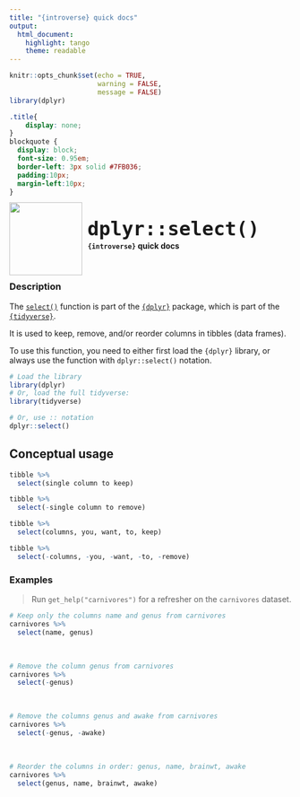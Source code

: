 ```yaml
---
title: "{introverse} quick docs"
output: 
  html_document:
    highlight: tango
    theme: readable
---
```



```r
knitr::opts_chunk$set(echo = TRUE, 
                      warning = FALSE, 
                      message = FALSE)
library(dplyr)
```

```css
.title{
    display: none;
}
blockquote {
  display: block;
  font-size: 0.95em;
  border-left: 3px solid #7FB036;
  padding:10px;
  margin-left:10px;
}
```

<div>
<br>
 <img src = "logo.png" style = "float:left;height:130px;margin-top:-20px;">
 <span style = "font-weight:bold;font-size:40px;"> 
  &nbsp;<code>dplyr::select()</code>
 </span>
 <br>
 <b>&nbsp;&nbsp;&nbsp;<code>{introverse}</code> quick docs</b>
</div>
<br>

### Description

The [`select()`](https://dplyr.tidyverse.org/reference/select.html) function is part of the [`{dplyr}`](https://dplyr.tidyverse.org/) package, which is part of the [`{tidyverse}`](https://www.tidyverse.org/).

It is used to keep, remove, and/or reorder columns in tibbles (data frames).


<!-- Add the following if the topic is a function that does NOT come with base R, and uncomment/fill in the subsequent multiline HTML comment: -->
To use this function, you need to either first load the `{dplyr}` library, or always use the function with `dplyr::select()` notation.

```r
# Load the library
library(dplyr)
# Or, load the full tidyverse:
library(tidyverse)

# Or, use :: notation
dplyr::select()
```


## Conceptual usage 

```r
tibble %>%
  select(single column to keep)

tibble %>%
  select(-single column to remove)

tibble %>% 
  select(columns, you, want, to, keep)

tibble %>% 
  select(-columns, -you, -want, -to, -remove)
```

### Examples

> Run `get_help("carnivores")` for a refresher on the `carnivores` dataset.

```r
# Keep only the columns name and genus from carnivores
carnivores %>% 
  select(name, genus)
```

<br>  <!-- Do not delete the <br>, and make sure to keep the previous and following lines blank. -->


```r
# Remove the column genus from carnivores
carnivores %>% 
  select(-genus)
```

<br> 


```r
# Remove the columns genus and awake from carnivores
carnivores %>% 
  select(-genus, -awake)
```

<br> 

```r
# Reorder the columns in order: genus, name, brainwt, awake
carnivores %>%
  select(genus, name, brainwt, awake)
```
